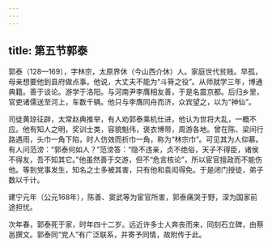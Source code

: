 ```yaml
---
---
---
```

title: 第五节郭泰
---



郭泰（128—169），字林宗，太原界休（今山西介休）人。家庭世代贫贱。早孤，母亲想要他到县府做点事。他说，大丈夫不能为“斗筲之役”。从师就学三年，博通典籍。善于谈论。游学于洛阳。与河南尹李膺相友善，于是名震京都。后归乡里，官吏诸儒送至河上，车数千辆。他只与李膺同舟而济，众宾望之，以为“神仙”。

司徒黄琼征辟，太常赵典推举，有人劝郭泰乘机仕进，他认为世将大乱，一概不应。他有知人之明，奖训士类，容貌魁伟，褒衣博带，周游各地。曾在陈、梁间行路遇雨，头巾一角下陷，时人仿效而折巾一角，称为“林宗巾”。可见其为人仰慕。有人问范滂：“郭泰何如人？”范滂答：“隐不违亲，贞不绝俗，天子不得臣，诸侯不得友，吾不知其它。”他虽然善于交游，但不“危言核论”，所以宦官擅政而不能伤他。等到党事发生，知名之士多被其害，只有他和袁闳得免。于是闭门授徒，弟子数以千计。

建宁元年（公元168年），陈善、窦武等为宦官所害，郭泰痛哭于野，深为国家前途担忧。

次年春，郭泰死于家，时年四十二岁。远近许多士人奔丧而来，同刻石立碑，由蔡邕撰文。郭泰同“党人”有广泛联系，并寄予同情，故附传于此。